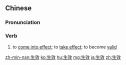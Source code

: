 ==Chinese==
{{zh-forms}}

===Pronunciation===
{{zh-pron
|m=shēngxiào
|c=sang1 haau6
|mn=xm,zz,tp,kh:seng-hāu/qz:sng-hāu
|cat=v
}}

===Verb===
{{zh-verb}}

# to [[come into effect]]; to [[take effect]]; to become [[valid]]
#: {{zh-x|本 協議 自 雙方 簽署 之 日 起 生效。|This agreement shall '''come into effect''' upon the date of signing of both parties.}}

{{zh-cat|Advanced}}

[[zh-min-nan:生效]]
[[ko:生效]]
[[hu:生效]]
[[mg:生效]]
[[ja:生效]]
[[zh:生效]]